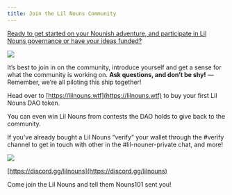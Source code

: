 ```yaml
---
title: Join the Lil Nouns Community
---
```


[Ready to get started on your Nounish adventure, and participate in Lil Nouns governance or have your ideas funded?](https://discord.gg/lilnouns)

![](</assets/Nountessori Classroom.png>)

It’s best to join in on the community, introduce yourself and get a sense for what the community is working on. **Ask questions, and don’t be shy!** — Remember, we’re all piloting this ship together!

Head over to [https://lilnouns.wtf](https://lilnouns.wtf) to buy your first Lil Nouns DAO token.

You can even win Lil Nouns from contests the DAO holds to give back to the community.

If you've already bought a Lil Nouns “verify” your wallet through the #verify channel to get in touch with other <Nutshell children="holders" glossaryEntry="content/glossary/holder.mdx" /> in the #lil-nouner-private chat, and more!

![](/assets/join-lil-nouns-discord.png)

[https://discord.gg/lilnouns](https://discord.gg/lilnouns)

Come join the Lil Nouns <Nutshell children="Discord" glossaryEntry="content/glossary/discord.mdx" /> and tell them Nouns101 sent you! &#x20;
